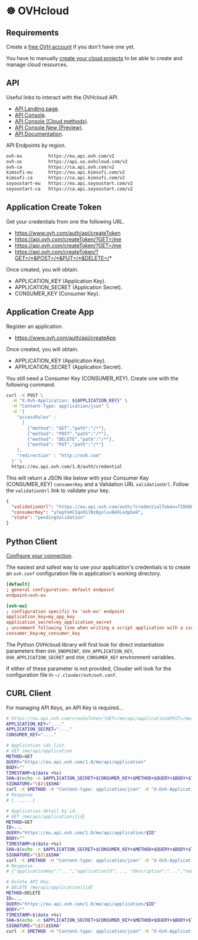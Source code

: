 # ☸️ OVHcloud

## Requirements

Create a [free OVH account](https://www.ovhcloud.com/en/lp/public-cloud-trial) if you don't have one yet.

You have to manually [create your cloud projects](https://support.us.ovhcloud.com/hc/en-us/articles/360002245784-Creating-Your-First-Public-Cloud-Project) to be able to create and manage cloud resources.

## API

Useful links to interact with the OVHcloud API.

- [API Landing page](https://api.ovh.com).
- [API Console](https://api.ovh.com/console).
- [API Console (Cloud methods)](https://api.ovh.com/console/#/cloud).
- [API Console New (Preview)](https://eu.api.ovh.com/console-preview).
- [API Documentation](https://docs.ovh.com/gb/en/api/first-steps-with-ovh-api).

API Endpoints by region.

```bash
ovh-eu          https://eu.api.ovh.com/v2
ovh-us          https://api.us.ovhcloud.com/v2
ovh-ca          https://ca.api.ovh.com/v2
kimsufi-eu      https://eu.api.kimsufi.com/v2
kimsufi-ca      https://ca.api.kimsufi.com/v2
soyoustart-eu   https://eu.api.soyoustart.com/v2
soyoustart-ca   https://ca.api.soyoustart.com/v2
```

## Application Create Token

Get your credentials from one the following URL.

- https://www.ovh.com/auth/api/createToken
- https://api.ovh.com/createToken/?GET=/me
- https://api.ovh.com/createToken/?GET=/me
- https://api.ovh.com/createToken/?GET=/*&POST=/*&PUT=/*&DELETE=/*

Once created, you will obtain.

- APPLICATION_KEY (Application Key).
- APPLICATION_SECRET (Application Secret).
- CONSUMER_KEY (Consumer Key).

## Application Create App

Register an application.

- https://www.ovh.com/auth/api/createApp

Once created, you will obtain.

- APPLICATION_KEY (Application Key).
- APPLICATION_SECRET (Application Secret).

You still need a Consumer Key (CONSUMER_KEY). Create one with the following command.

```bash
curl -X POST \
  -H "X-Ovh-Application: ${APPLICATION_KEY}" \
  -H "Content-Type: application/json" \
  -d '{
    "accessRules" :
      [
        {"method": "GET","path":"/*"},
        {"method": "POST","path":"/*"},
        {"method": "DELETE","path":"/*"},
        {"method": "PUT","path":"/*"}
    ],
    "redirection" : "http://ovh.com"
  }' \
  https://eu.api.ovh.com/1.0/auth/credential
```

This will return a JSON like below with your Consumer Key (CONSUMER_KEY) `consumerKey` and a Validation URL `validationUrl`. Follow the `validationUrl` link to validate your key.

```json
{
  "validationUrl": "https://eu.api.ovh.com/auth/?credentialToken=fIDK6KCVHfEMuSTP3LV84D3CsHTq4T3BhOrmEEdd2hQ0CNcfVgGVWZRqIlolDJ3W",
  "consumerKey": "y7epYeHCIqoO17BzBgxluvB4XLedpba9",
  "state": "pendingValidation"
}
```

## Python Client

[Configure your connection](https://github.com/ovh/python-ovh#configuration).

The easiest and safest way to use your application's credentials is to create an `ovh.conf` configuration file in application's working directory.

```conf
[default]
; general configuration: default endpoint
endpoint=ovh-eu

[ovh-eu]
; configuration specific to 'ovh-eu' endpoint
application_key=my_app_key
application_secret=my_application_secret
; uncomment following line when writing a script application with a single consumer key.
consumer_key=my_consumer_key
```

The Python OVHcloud library will first look for direct instantiation parameters then `OVH_ENDPOINT`, `OVH_APPLICATION_KEY`, `OVH_APPLICATION_SECRET` and `OVH_CONSUMER_KEY` environment variables.

If either of these parameter is not provided, Clouder will look for the configuration file in `~/.clouder/ovh/ovh.conf`.

## CURL Client

For managing API Keys, an API Key is required...

```bash
# https://eu.api.ovh.com/createToken/?GET=/me/api/application&POST=/me/api/application/*&PUT=/me/api/application/*&DELETE=/me/api/application/*
APPLICATION_KEY="...."
APPLICATION_SECRET="...."
CONSUMER_KEY="...."
```

```bash
# Application ids list.
# GET /me/api/application
METHOD=GET
QUERY="https://eu.api.ovh.com/1.0/me/api/application"
BODY=""
TIMESTAMP=$(date +%s)
SHA=$(echo -n $APPLICATION_SECRET+$CONSUMER_KEY+$METHOD+$QUERY+$BODY+$TIMESTAMP | shasum | cut -d ' ' -f 1)
SIGNATURE="\$1\$$SHA"
curl -X $METHOD -H "Content-type: application/json" -H "X-Ovh-Application: $APPLICATION_KEY" -H "X-Ovh-Consumer: $CONSUMER_KEY" -H "X-Ovh-Signature: $SIGNATURE" -H "X-Ovh-Timestamp: $TIMESTAMP" $QUERY
# Response
# [...,...]
```

```bash
# Application detail by id.
# GET /me/api/application/{id}
METHOD=GET
ID=...
QUERY="https://eu.api.ovh.com/1.0/me/api/application/$ID"
BODY=""
TIMESTAMP=$(date +%s)
SHA=$(echo -n $APPLICATION_SECRET+$CONSUMER_KEY+$METHOD+$QUERY+$BODY+$TIMESTAMP | shasum | cut -d ' ' -f 1)
SIGNATURE="\$1\$$SHA"
curl -X $METHOD -H "Content-type: application/json" -H "X-Ovh-Application: $APPLICATION_KEY" -H "X-Ovh-Consumer: $CONSUMER_KEY" -H "X-Ovh-Signature: $SIGNATURE" -H "X-Ovh-Timestamp: $TIMESTAMP" $QUERY
# Response
# {"applicationKey":"...","applicationId":..., "description":"...","name":"...","status":"active"}
```

```bash
# Delete API Key.
# DELETE /me/api/application/{id}
METHOD=DELETE
ID=...
QUERY="https://eu.api.ovh.com/1.0/me/api/application/$ID"
BODY=""
TIMESTAMP=$(date +%s)
SHA=$(echo -n $APPLICATION_SECRET+$CONSUMER_KEY+$METHOD+$QUERY+$BODY+$TIMESTAMP | shasum | cut -d ' ' -f 1)
SIGNATURE="\$1\$$SHA"
curl -X $METHOD -H "Content-type: application/json" -H "X-Ovh-Application: $APPLICATION_KEY" -H "X-Ovh-Consumer: $CONSUMER_KEY" -H "X-Ovh-Signature: $SIGNATURE" -H "X-Ovh-Timestamp: $TIMESTAMP" $QUERY
```
